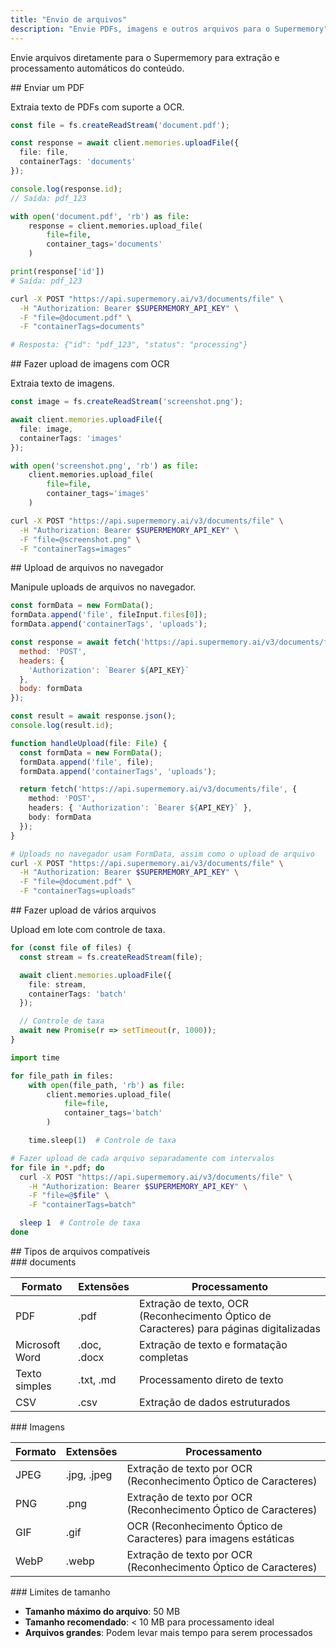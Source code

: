 ```yaml
---
title: "Envio de arquivos"
description: "Envie PDFs, imagens e outros arquivos para o Supermemory"
---
```


Envie arquivos diretamente para o Supermemory para extração e processamento automáticos do conteúdo.

<div id="upload-a-pdf">
  ## Enviar um PDF
</div>

Extraia texto de PDFs com suporte a OCR.

<CodeGroup>

```typescript TypeScript
const file = fs.createReadStream('document.pdf');

const response = await client.memories.uploadFile({
  file: file,
  containerTags: 'documents'
});

console.log(response.id);
// Saída: pdf_123
```

```python Python
with open('document.pdf', 'rb') as file:
    response = client.memories.upload_file(
        file=file,
        container_tags='documents'
    )

print(response['id'])
# Saída: pdf_123
```

```bash cURL
curl -X POST "https://api.supermemory.ai/v3/documents/file" \
  -H "Authorization: Bearer $SUPERMEMORY_API_KEY" \
  -F "file=@document.pdf" \
  -F "containerTags=documents"

# Resposta: {"id": "pdf_123", "status": "processing"}
```

</CodeGroup>

<div id="upload-images-with-ocr">
  ## Fazer upload de imagens com OCR
</div>

Extraia texto de imagens.

<CodeGroup>

```typescript TypeScript
const image = fs.createReadStream('screenshot.png');

await client.memories.uploadFile({
  file: image,
  containerTags: 'images'
});
```

```python Python
with open('screenshot.png', 'rb') as file:
    client.memories.upload_file(
        file=file,
        container_tags='images'
    )
```

```bash cURL
curl -X POST "https://api.supermemory.ai/v3/documents/file" \
  -H "Authorization: Bearer $SUPERMEMORY_API_KEY" \
  -F "file=@screenshot.png" \
  -F "containerTags=images"
```

</CodeGroup>

<div id="browser-file-upload">
  ## Upload de arquivos no navegador
</div>

Manipule uploads de arquivos no navegador.

<CodeGroup>

```javascript JavaScript
const formData = new FormData();
formData.append('file', fileInput.files[0]);
formData.append('containerTags', 'uploads');

const response = await fetch('https://api.supermemory.ai/v3/documents/file', {
  method: 'POST',
  headers: {
    'Authorization': `Bearer ${API_KEY}`
  },
  body: formData
});

const result = await response.json();
console.log(result.id);
```

```typescript React
function handleUpload(file: File) {
  const formData = new FormData();
  formData.append('file', file);
  formData.append('containerTags', 'uploads');

  return fetch('https://api.supermemory.ai/v3/documents/file', {
    method: 'POST',
    headers: { 'Authorization': `Bearer ${API_KEY}` },
    body: formData
  });
}
```

```bash cURL
# Uploads no navegador usam FormData, assim como o upload de arquivo
curl -X POST "https://api.supermemory.ai/v3/documents/file" \
  -H "Authorization: Bearer $SUPERMEMORY_API_KEY" \
  -F "file=@document.pdf" \
  -F "containerTags=uploads"
```

</CodeGroup>

<div id="upload-multiple-files">
  ## Fazer upload de vários arquivos
</div>

Upload em lote com controle de taxa.

<CodeGroup>

```typescript TypeScript
for (const file of files) {
  const stream = fs.createReadStream(file);

  await client.memories.uploadFile({
    file: stream,
    containerTags: 'batch'
  });

  // Controle de taxa
  await new Promise(r => setTimeout(r, 1000));
}
```

```python Python
import time

for file_path in files:
    with open(file_path, 'rb') as file:
        client.memories.upload_file(
            file=file,
            container_tags='batch'
        )

    time.sleep(1)  # Controle de taxa
```

```bash cURL
# Fazer upload de cada arquivo separadamente com intervalos
for file in *.pdf; do
  curl -X POST "https://api.supermemory.ai/v3/documents/file" \
    -H "Authorization: Bearer $SUPERMEMORY_API_KEY" \
    -F "file=@$file" \
    -F "containerTags=batch"

  sleep 1  # Controle de taxa
done
```

</CodeGroup>

<div id="supported-file-types">
  ## Tipos de arquivos compatíveis
</div>

<div id="documents">
  ### documents
</div>

| Formato | Extensões | Processamento |
|--------|------------|------------|
| PDF | .pdf | Extração de texto, OCR (Reconhecimento Óptico de Caracteres) para páginas digitalizadas |
| Microsoft Word | .doc, .docx | Extração de texto e formatação completas |
| Texto simples | .txt, .md | Processamento direto de texto |
| CSV | .csv | Extração de dados estruturados |

<div id="images">
  ### Imagens
</div>

| Formato | Extensões | Processamento |
|--------|------------|------------|
| JPEG | .jpg, .jpeg | Extração de texto por OCR (Reconhecimento Óptico de Caracteres) |
| PNG | .png | Extração de texto por OCR (Reconhecimento Óptico de Caracteres) |
| GIF | .gif | OCR (Reconhecimento Óptico de Caracteres) para imagens estáticas |
| WebP | .webp | Extração de texto por OCR (Reconhecimento Óptico de Caracteres) |

<div id="size-limits">
  ### Limites de tamanho
</div>

- **Tamanho máximo do arquivo**: 50 MB
- **Tamanho recomendado**: < 10 MB para processamento ideal
- **Arquivos grandes**: Podem levar mais tempo para serem processados